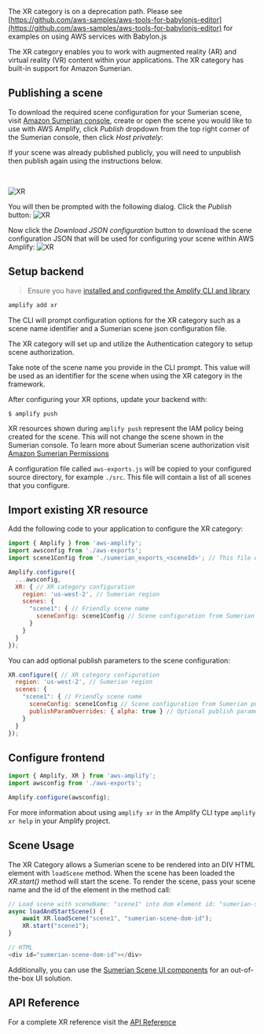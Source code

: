 <Callout warning>

The XR category is on a deprecation path. Please see [https://github.com/aws-samples/aws-tools-for-babylonjs-editor](https://github.com/aws-samples/aws-tools-for-babylonjs-editor) for examples 
on using AWS services with Babylon.js

</Callout>

The XR category enables you to work with augmented reality (AR) and virtual reality (VR) content within your applications. The XR category has built-in support for Amazon Sumerian.

## Publishing a scene
To download the required scene configuration for your Sumerian scene, visit [Amazon Sumerian console](https://console.aws.amazon.com/sumerianv2/home), create or open the scene you would like to use with AWS Amplify, click *Publish* dropdown from the top right corner of the Sumerian console, then click *Host privately*:

<Callout>

If your scene was already published publicly, you will need to unpublish then publish again using the instructions below.

</Callout>

<br />

![XR](/images/xr/sumerian_host_privately_button.png)
 
You will then be prompted with the following dialog. Click the *Publish* button:
![XR](/images/xr/sumerian_publish_button.png)

Now click the *Download JSON configuration* button to download the scene configuration JSON that will be used for configuring your scene within AWS Amplify:
![XR](/images/xr/amplify_published_dialog.png)

## Setup backend

> Ensure you have [installed and configured the Amplify CLI and library](/start)

```bash
amplify add xr
```
The CLI will prompt configuration options for the XR category such as a scene name identifier and a Sumerian scene json configuration file.

The XR category will set up and utilize the Authentication category to setup scene authorization.

Take note of the scene name you provide in the CLI prompt. This value will be used as an identifier for the scene when using the XR category in the framework.

After configuring your XR options, update your backend with:
```
$ amplify push
```
XR resources shown during `amplify push` represent the IAM policy being created for the scene. This will not change the scene shown in the Sumerian console. To learn more about Sumerian scene authorization visit [Amazon Sumerian Permissions](https://docs.aws.amazon.com/sumerian/latest/userguide/sumerian-permissions.html)

A configuration file called `aws-exports.js` will be copied to your configured source directory, for example `./src`. This file will contain a list of all scenes that you configure.

## Import existing XR resource

Add the following code to your application to configure the XR category:
```javascript
import { Amplify } from 'aws-amplify';
import awsconfig from './aws-exports';
import scene1Config from './sumerian_exports_<sceneId>'; // This file will be generated by the Sumerian AWS Console 

Amplify.configure({
  ...awsconfig,
  XR: { // XR category configuration
    region: 'us-west-2', // Sumerian region
    scenes: { 
      "scene1": { // Friendly scene name
        sceneConfig: scene1Config // Scene configuration from Sumerian publish
      }
    }
  }
});
```

You can add optional publish parameters to the scene configuration:
```javascript
XR.configure({ // XR category configuration
  region: 'us-west-2', // Sumerian region
  scenes: { 
    "scene1": { // Friendly scene name
      sceneConfig: scene1Config // Scene configuration from Sumerian publish
      publishParamOverrides: { alpha: true } // Optional publish parameters
    }
  }
});
```

## Configure frontend

```javascript
import { Amplify, XR } from 'aws-amplify';
import awsconfig from './aws-exports';

Amplify.configure(awsconfig);
```

For more information about using `amplify xr` in the Amplify CLI type `amplify xr help` in your Amplify project.

## Scene Usage

The XR Category allows a Sumerian scene to be rendered into an DIV HTML element with `loadScene` method. When the scene has been loaded the *XR.start()* method will start the scene. To render the scene, pass your scene name and the id of the element in the method call:

```javascript
// Load scene with sceneName: "scene1" into dom element id: "sumerian-scene-dom-id"
async loadAndStartScene() {
    await XR.loadScene("scene1", "sumerian-scene-dom-id");
    XR.start("scene1");
}

// HTML
<div id="sumerian-scene-dom-id"></div>
```

Additionally, you can use the [Sumerian Scene UI components](/lib/xr/sceneapi#ui-components) for an out-of-the-box UI solution.

## API Reference

For a complete XR reference visit the [API Reference](https://aws-amplify.github.io/amplify-js/api/classes/xrclass.html)
